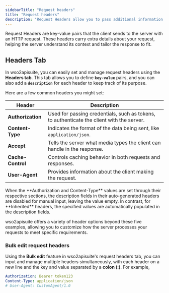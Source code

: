 ```yaml
---
sidebarTitle: "Request headers"
title: "Request headers"
description: "Request Headers allow you to pass additional information with requests, helping to control how the server responds."
---
```


Request Headers are key-value pairs that the client sends to the server with an HTTP request. These headers carry extra details about your request, helping the server understand its context and tailor the response to fit.

## Headers Tab

In wso2apisuite, you can easily set and manage request headers using the **Headers tab**. This tab allows you to define **`key-value`** pairs, and you can also add a **`description`** for each header to keep track of its purpose.

Here are a few common headers you might set:

| **Header**        | **Description**                                                                           |
| ----------------- | ----------------------------------------------------------------------------------------- |
| **Authorization** | Used for passing credentials, such as tokens, to authenticate the client with the server. |
| **Content-Type**  | Indicates the format of the data being sent, like `application/json`.                     |
| **Accept**        | Tells the server what media types the client can handle in the response.                  |
| **Cache-Control** | Controls caching behavior in both requests and responses.                                 |
| **User-Agent**    | Provides information about the client making the request.                                 |

<Note>
   When the **Authorization and Content-Type** values are set through their respective sections, the description fields in their auto-generated headers are disabled for manual input, leaving the value empty. In contrast, for **Inherited** headers, the specified values are automatically populated in the description fields. 
</Note>

wso2apisuite offers a variety of header options beyond these five examples, allowing you to customize how the server processes your requests to meet specific requirements.

### Bulk edit request headers

Using the  <Icon icon="pen-to-square" iconType="solid" />  **Bulk edit** feature in wso2apisuite's request headers tab, you can input and manage multiple headers simultaneously, with each header on a new line and the key and value separated by a **colon (:)**. For example,

```yaml
Authorization: Bearer token123
Content-Type: application/json
# User-Agent: CustomAgent/1.0
```